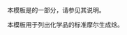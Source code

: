 {{Documentation subpage}}
本模板是{{tl|Chembox}}的一部分，请参见其说明。

本模板用于列出化学品的标准摩尔生成焓。

<includeonly>
[[Category:化学信息框模板|{{PAGENAME}}]]
</includeonly>